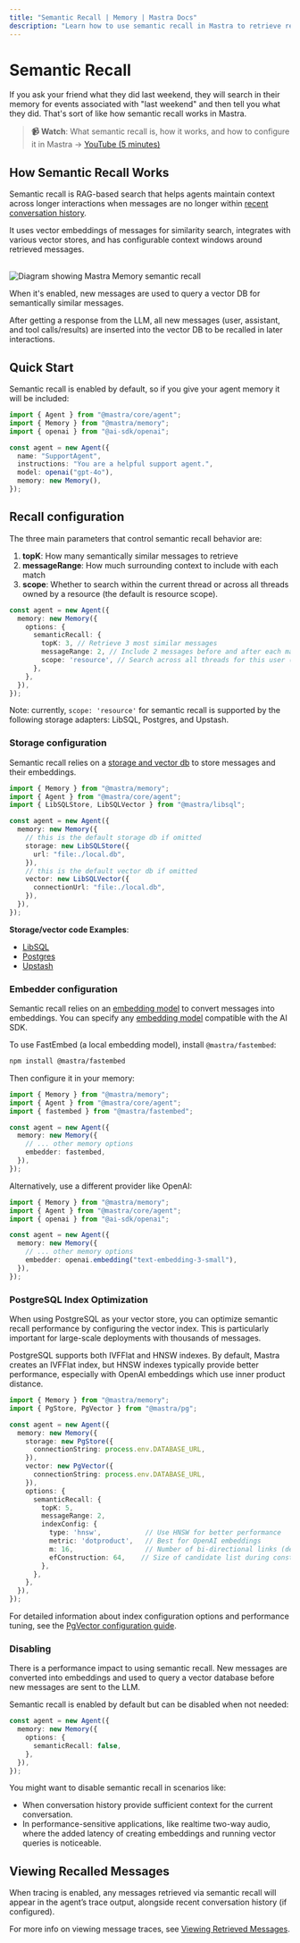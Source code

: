 ```yaml
---
title: "Semantic Recall | Memory | Mastra Docs"
description: "Learn how to use semantic recall in Mastra to retrieve relevant messages from past conversations using vector search and embeddings."
---
```


# Semantic Recall

If you ask your friend what they did last weekend, they will search in their memory for events associated with "last weekend" and then tell you what they did. That's sort of like how semantic recall works in Mastra.

> **📹 Watch**: What semantic recall is, how it works, and how to configure it in Mastra → [YouTube (5 minutes)](https://youtu.be/UVZtK8cK8xQ)

## How Semantic Recall Works

Semantic recall is RAG-based search that helps agents maintain context across longer interactions when messages are no longer within [recent conversation history](./overview.mdx#conversation-history).

It uses vector embeddings of messages for similarity search, integrates with various vector stores, and has configurable context windows around retrieved messages.

<br />
<img
  src="/image/semantic-recall.png"
  alt="Diagram showing Mastra Memory semantic recall"
  width={800}
/>

When it's enabled, new messages are used to query a vector DB for semantically similar messages.

After getting a response from the LLM, all new messages (user, assistant, and tool calls/results) are inserted into the vector DB to be recalled in later interactions.

## Quick Start

Semantic recall is enabled by default, so if you give your agent memory it will be included:

```typescript {9}
import { Agent } from "@mastra/core/agent";
import { Memory } from "@mastra/memory";
import { openai } from "@ai-sdk/openai";

const agent = new Agent({
  name: "SupportAgent",
  instructions: "You are a helpful support agent.",
  model: openai("gpt-4o"),
  memory: new Memory(),
});
```

## Recall configuration

The three main parameters that control semantic recall behavior are:

1. **topK**: How many semantically similar messages to retrieve
2. **messageRange**: How much surrounding context to include with each match
3. **scope**: Whether to search within the current thread or across all threads owned by a resource (the default is resource scope).

```typescript {5-7}
const agent = new Agent({
  memory: new Memory({
    options: {
      semanticRecall: {
        topK: 3, // Retrieve 3 most similar messages
        messageRange: 2, // Include 2 messages before and after each match
        scope: 'resource', // Search across all threads for this user (default setting if omitted)
      },
    },
  }),
});
```

Note: currently, `scope: 'resource'` for semantic recall is supported by the following storage adapters: LibSQL, Postgres, and Upstash.

### Storage configuration

Semantic recall relies on a [storage and vector db](/reference/memory/Memory#parameters) to store messages and their embeddings.

```ts {8-17}
import { Memory } from "@mastra/memory";
import { Agent } from "@mastra/core/agent";
import { LibSQLStore, LibSQLVector } from "@mastra/libsql";

const agent = new Agent({
  memory: new Memory({
    // this is the default storage db if omitted
    storage: new LibSQLStore({
      url: "file:./local.db",
    }),
    // this is the default vector db if omitted
    vector: new LibSQLVector({
      connectionUrl: "file:./local.db",
    }),
  }),
});
```

**Storage/vector code Examples**:

- [LibSQL](/examples/memory/memory-with-libsql)
- [Postgres](/examples/memory/memory-with-pg)
- [Upstash](/examples/memory/memory-with-upstash)

### Embedder configuration

Semantic recall relies on an [embedding model](/reference/memory/Memory#embedder) to convert messages into embeddings. You can specify any [embedding model](https://sdk.vercel.ai/docs/ai-sdk-core/embeddings) compatible with the AI SDK.

To use FastEmbed (a local embedding model), install `@mastra/fastembed`:

```bash npm2yarn copy
npm install @mastra/fastembed
```

Then configure it in your memory:

```ts {3,8}
import { Memory } from "@mastra/memory";
import { Agent } from "@mastra/core/agent";
import { fastembed } from "@mastra/fastembed";

const agent = new Agent({
  memory: new Memory({
    // ... other memory options
    embedder: fastembed,
  }),
});
```

Alternatively, use a different provider like OpenAI:

```ts {3,8}
import { Memory } from "@mastra/memory";
import { Agent } from "@mastra/core/agent";
import { openai } from "@ai-sdk/openai";

const agent = new Agent({
  memory: new Memory({
    // ... other memory options
    embedder: openai.embedding("text-embedding-3-small"),
  }),
});
```

### PostgreSQL Index Optimization

When using PostgreSQL as your vector store, you can optimize semantic recall performance by configuring the vector index. This is particularly important for large-scale deployments with thousands of messages.

PostgreSQL supports both IVFFlat and HNSW indexes. By default, Mastra creates an IVFFlat index, but HNSW indexes typically provide better performance, especially with OpenAI embeddings which use inner product distance.

```typescript {9-18}
import { Memory } from "@mastra/memory";
import { PgStore, PgVector } from "@mastra/pg";

const agent = new Agent({
  memory: new Memory({
    storage: new PgStore({
      connectionString: process.env.DATABASE_URL,
    }),
    vector: new PgVector({
      connectionString: process.env.DATABASE_URL,
    }),
    options: {
      semanticRecall: {
        topK: 5,
        messageRange: 2,
        indexConfig: {
          type: 'hnsw',           // Use HNSW for better performance
          metric: 'dotproduct',   // Best for OpenAI embeddings  
          m: 16,                  // Number of bi-directional links (default: 16)
          efConstruction: 64,    // Size of candidate list during construction (default: 64)
        },
      },
    },
  }),
});
```

For detailed information about index configuration options and performance tuning, see the [PgVector configuration guide](/reference/vectors/pg#index-configuration-guide).

### Disabling

There is a performance impact to using semantic recall. New messages are converted into embeddings and used to query a vector database before new messages are sent to the LLM.

Semantic recall is enabled by default but can be disabled when not needed:

```typescript {4}
const agent = new Agent({
  memory: new Memory({
    options: {
      semanticRecall: false,
    },
  }),
});
```

You might want to disable semantic recall in scenarios like:

- When conversation history provide sufficient context for the current conversation.
- In performance-sensitive applications, like realtime two-way audio, where the added latency of creating embeddings and running vector queries is noticeable.

## Viewing Recalled Messages

When tracing is enabled, any messages retrieved via semantic recall will appear in the agent’s trace output, alongside recent conversation history (if configured).

For more info on viewing message traces, see [Viewing Retrieved Messages](./overview.mdx#viewing-retrieved-messages).
